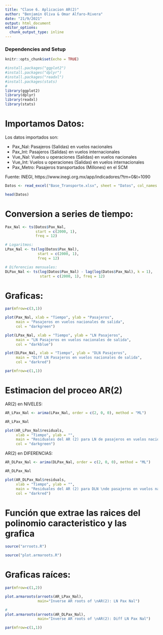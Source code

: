 ```yaml
---
title: "Clase 6. Aplicacion AR(2)"
author: "Benjamin Oliva & Omar Alfaro-Rivera"
date: "21/9/2021"
output: html_document
editor_options: 
  chunk_output_type: inline
---
```


### Dependencies and Setup
```r
knitr::opts_chunk$set(echo = TRUE)

#install.packages("ggplot2")
#install.packages("dplyr")
#install.packages("readxl")
#install.packages(stats)
# 
library(ggplot2)
library(dplyr)
library(readxl)
library(stats)

```

# Importamos Datos:

Los datos importados son:

* Pax_Nal: Pasajeros (Salidas) en vuelos nacionales
* Pax_Int: Pasajeros (Salidas) en vuelos internacionales 
* Vue_Nal: Vuelos u operaciones (Salidas) en vuelos nacionales
* Vue_Int: Vuelos u operaciones (Salidas) en vuelos internacionales
* Pax_Metro: Pasajeros transportados (Millones) en el SCM

Fuente: INEGI, https://www.inegi.org.mx/app/indicadores/?tm=0&t=1090

```r

Datos <- read_excel("Base_Transporte.xlsx", sheet = "Datos", col_names = TRUE)

head(Datos)

```

# Conversion a series de tiempo:

```r

Pax_Nal <- ts(Datos$Pax_Nal, 
              start = c(2000, 1),
              freq = 12)

# Logaritmos:
LPax_Nal <- ts(log(Datos$Pax_Nal), 
               start = c(2000, 1), 
               freq = 12)

# Diferencias mensuales:
DLPax_Nal <- ts(log(Datos$Pax_Nal) - lag(log(Datos$Pax_Nal), k = 1),
                start = c(2000, 1), freq = 12)

```

# Graficas:

```r

par(mfrow=c(3,1))

plot(Pax_Nal, xlab = "Tiempo", ylab = "Pasajeros",
     main = "Pasajeros en vuelos nacionales de salida",
     col = "darkgreen")

plot(LPax_Nal, xlab = "Tiempo", ylab = "LN Pasajeros",
     main = "LN Pasajeros en vuelos nacionales de salida",
     col = "darkblue")

plot(DLPax_Nal, xlab = "Tiempo", ylab = "DLN Pasajeros",
     main = "Diff LN Pasajeros en vuelos nacionales de salida", 
     col = "darkred")

par(mfrow=c(1,1))

```

# Estimacion del proceo AR(2)

AR(2) en NIVELES:

```r

AR_LPax_Nal <- arima(LPax_Nal, order = c(2, 0, 0), method = "ML")

AR_LPax_Nal

plot(AR_LPax_Nal$residuals, 
     xlab = "Tiempo", ylab = "",
     main = "Residuales del AR (2) para LN de pasajeros en vuelos nacionales de salida",
     col = "darkgreen")

```

AR(2) en DIFERENCIAS:

```r

AR_DLPax_Nal <- arima(DLPax_Nal, order = c(2, 0, 0), method = "ML")

AR_DLPax_Nal

plot(AR_DLPax_Nal$residuals, 
     xlab = "Tiempo", ylab = "",
     main = "Residuales del AR (2) para DLN \nde pasajeros en vuelos nacionales de salida",
     col = "darkred")

```

# Función que extrae las raices del polinomio caracteristico y las grafica

```r

source("arroots.R")

source("plot.armaroots.R")

```

# Graficas raíces:

```r

par(mfrow=c(1,2))

plot.armaroots(arroots(AR_LPax_Nal), 
               main="Inverse AR roots of \nAR(2): LN Pax Nal")

#
plot.armaroots(arroots(AR_DLPax_Nal), 
               main="Inverse AR roots of \nAR(2): Diff LN Pax Nal")

par(mfrow=c(1,1))

```

